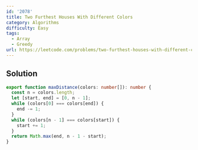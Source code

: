```yaml
---
id: '2078'
title: Two Furthest Houses With Different Colors
category: Algorithms
difficulty: Easy
tags:
  - Array
  - Greedy
url: https://leetcode.com/problems/two-furthest-houses-with-different-colors
---
```


## Solution

```typescript showLineNumbers
export function maxDistance(colors: number[]): number {
  const n = colors.length;
  let [start, end] = [0, n - 1];
  while (colors[0] === colors[end]) {
    end -= 1;
  }
  while (colors[n - 1] === colors[start]) {
    start += 1;
  }
  return Math.max(end, n - 1 - start);
}
```
